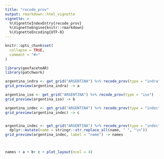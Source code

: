 ```yaml
---
title: "recode_prov"
output: rmarkdown::html_vignette
vignette: >
  %\VignetteIndexEntry{recode_prov}
  %\VignetteEngine{knitr::rmarkdown}
  %\VignetteEncoding{UTF-8}
---
```


```r
knitr::opts_chunk$set(
  collapse = TRUE,
  comment = "#>"
)
```

```r
library(geofaceteAR)
library(patchwork)
```


```r

argentina_indra <- get_grid("ARGENTINA") %>% recode_prov(type = "indra")
grid_preview(argentina_indra) -> a

argentina_iso <- get_grid("ARGENTINA") %>% recode_prov(type = "iso")
grid_preview(argentina_iso) -> b

argentina_indec <- get_grid("ARGENTINA") %>% recode_prov(type = "indec")
grid_preview(argentina_indec) -> c


argentina_indec <- get_grid("ARGENTINA") %>% recode_prov(type = "indec") %>%  
  dplyr::mutate(name = stringr::str_replace_all(name, " ", "\n"))
grid_preview(argentina_indec, label = "name") -> names



names + a + b+ c + plot_layout(ncol = 4)




```




